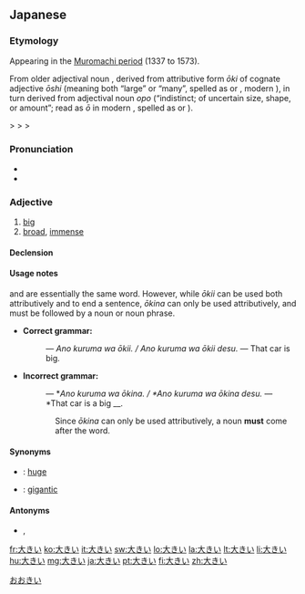 ==Japanese==
{{ja-kanjitab|大}}
{{ja-see-also|大きな}}

===Etymology===
Appearing in the [[w:Muromachi_period|Muromachi period]] (1337 to 1573).

From older adjectival noun {{term|lang=ja|大き|tr=ōki}}, derived from attributive form ''ōki'' of cognate adjective ''ōshi'' (meaning both “large” or “many”, spelled as {{l|ja|多し}} or {{l|ja|大し}}, modern {{etyl|ja|-}} {{term|lang=ja|多い|tr=ōi||many}}), in turn derived from {{etyl|ojp|ja|sort=おおきい}} adjectival noun ''opo'' (“indistinct; of uncertain size, shape, or amount”; read as ''ō'' in modern {{etyl|ja|-}}, spelled as {{l|ja|凡}} or {{l|ja|大}}).

{{IPAchar|/opoki/}} > {{IPAchar|/oɸoki/}} > {{IPAchar|/owokiː/}} > {{IPAchar|/oːkiː/}}

===Pronunciation===
* {{l|ja|sc=Latn|訓読み|Kun'yomi}}
* {{IPA|lang=ja|[o̞ːkiː]}}

===Adjective===
{{ja-adj|kk|decl=i|hira=おおきい|hhira=おほきい|rom=ōkii}}

# [[big]]
# [[broad]], [[immense]]

====Declension====
{{ja-i|大き|おおき|ōki}}

====Usage notes====
{{term|lang=ja|大きい|tr=ōkii}} and {{term|lang=ja|大きな|tr=ōkina}} are essentially the same word.  However, while ''ōkii'' can be used both attributively and to end a sentence, ''ōkina'' can only be used attributively, and must be followed by a noun or noun phrase.
* '''Correct grammar:'''
*: {{Jpan|あの車はおおきい。 / あの車はおおきいです。}} ― ''Ano kuruma wa ōkii. / Ano kuruma wa ōkii desu.'' ― That car is big.
* '''Incorrect grammar:'''
*: {{Jpan|あの車はおおきな。 / あの車は大きなです。}} ― *''Ano kuruma wa ōkina. / *Ano kuruma wa ōkina desu.'' ― *That car is a big __.
:: Since ''ōkina'' can only be used attributively, a noun '''must''' come after the word.

====Synonyms====
* {{l|ja|でかい|tr=''{{l|ja|sc=Latn|dekai}}''}}: [[huge]]
* {{l|ja|巨大|tr={{l|ja|きょだい}}, ''{{l|ja|sc=Latn|kyodai}}''}}: [[gigantic]]

====Antonyms====
* {{l|ja|小さい|tr={{l|ja|ちいさい}}, ''{{l|ja|sc=Latn|chīsai}}''}}, {{l|ja|小さな|tr={{l|ja|ちいさな}}, ''{{l|ja|sc=Latn|chīsana}}''}}

[[Category:1000 Japanese basic words|おおきい]]

[[fr:大きい]]
[[ko:大きい]]
[[it:大きい]]
[[sw:大きい]]
[[lo:大きい]]
[[la:大きい]]
[[lt:大きい]]
[[li:大きい]]
[[hu:大きい]]
[[mg:大きい]]
[[ja:大きい]]
[[pt:大きい]]
[[fi:大きい]]
[[zh:大きい]]